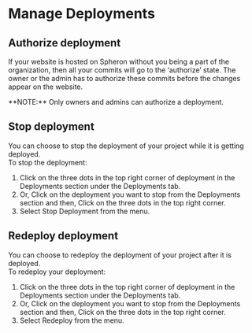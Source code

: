 
# Manage Deployments

## Authorize deployment

If your website is hosted on Spheron without you being a part of the organization, then all your commits will go to the ‘authorize’ state. The owner or the admin has to authorize these commits before the changes appear on the website.

<Callout type="info">
  **NOTE:** Only owners and admins can authorize a deployment.
</Callout>

## Stop deployment

You can choose to stop the deployment of your project while it is getting deployed. \
To stop the deployment:

1. Click on the three dots in the top right corner of deployment in the Deployments section under the Deployments tab.
2. Or, Click on the deployment you want to stop from the Deployments section and then, Click on the three dots in the top right corner.
3. Select Stop Deployment from the menu.

## Redeploy deployment

You can choose to redeploy the deployment of your project after it is deployed. \
To redeploy your deployment:

1. Click on the three dots in the top right corner of deployment in the Deployments section under the Deployments tab.
2. Or, Click on the deployment you want to stop from the Deployments section and then, Click on the three dots in the top right corner.
3. Select Redeploy from the menu.
